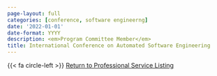 ```yaml
---
page-layout: full
categories: [conference, software engineerng]
date: '2022-01-01'
date-format: YYYY
description: <em>Program Committee Member</em>
title: International Conference on Automated Software Engineering
---
```


{{< fa circle-left >}} <a href='/service/index.qmd'>Return to Professional Service Listing</a>
